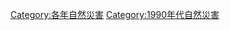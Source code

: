 {{Natural disasters by year | m=1 | c=9 | d=9 | y=2 }}
{{Commonscat|1992 natural disasters}}

[[Category:各年自然災害|Category:各年自然災害]]
[[Category:1990年代自然災害|Category:1990年代自然災害]]